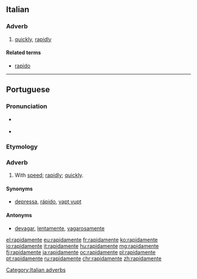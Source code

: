 {{also|rápidamente}}
==Italian==

===Adverb===
{{head|it|adverbs}}

# [[quickly]], [[rapidly]]

====Related terms====
* [[rapido]]

[[Category:Italian adverbs]]

----

==Portuguese==

===Pronunciation===
* {{a|PT}} {{IPA|/ʁa.pi.ðɐ.ˈmẽ.tɨ/|lang=pt}}
* {{hyphenation|ra|pi|da|men|te|lang=pt}}

===Etymology===
{{pt-etym-mente|rápido|rápida}}

===Adverb===
{{pt-adv|sup=rapidissimamente}}

# With [[speed]]; [[rapidly]]; [[quickly]].

====Synonyms====
* [[depressa]], [[rápido]], [[vapt vupt]]

====Antonyms====
* [[devagar]], [[lentamente]], [[vagarosamente]]

[[el:rapidamente]]
[[eu:rapidamente]]
[[fr:rapidamente]]
[[ko:rapidamente]]
[[io:rapidamente]]
[[it:rapidamente]]
[[hu:rapidamente]]
[[mg:rapidamente]]
[[fj:rapidamente]]
[[ja:rapidamente]]
[[oc:rapidamente]]
[[pl:rapidamente]]
[[pt:rapidamente]]
[[ru:rapidamente]]
[[chr:rapidamente]]
[[zh:rapidamente]]